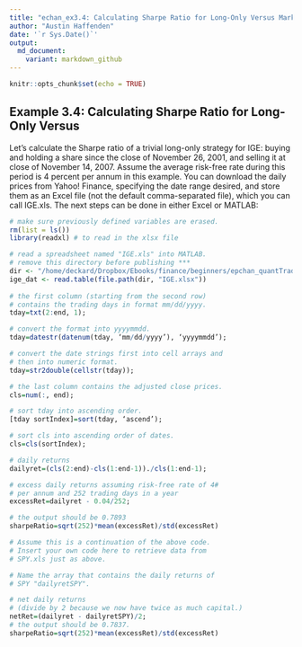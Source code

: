 ```yaml
---
title: "echan_ex3.4: Calculating Sharpe Ratio for Long-Only Versus Market-Neutral Strategies"
author: "Austin Haffenden"
date: '`r Sys.Date()`'
output: 
  md_document:
    variant: markdown_github
---
```


```r
knitr::opts_chunk$set(echo = TRUE)
```

## Example 3.4: Calculating Sharpe Ratio for Long-Only Versus
Let’s calculate the Sharpe ratio of a trivial long-only strategy for IGE: buying and holding a share since the close of November 26, 2001, and selling it at close of November 14, 2007. Assume the average risk-free rate during this period is 4 percent per annum in this example. You can download
the daily prices from Yahoo! Finance, specifying the date range desired,
and store them as an Excel file (not the default comma-separated file),
which you can call IGE.xls. The next steps can be done in either Excel or
MATLAB:


```r
# make sure previously defined variables are erased.
rm(list = ls())
library(readxl) # to read in the xlsx file

# read a spreadsheet named "IGE.xls" into MATLAB.
# remove this directory before publishing ***
dir <- "/home/deckard/Dropbox/Ebooks/finance/beginners/epchan_quantTrading/data"
ige_dat <- read.table(file.path(dir, "IGE.xlsx"))
                      
# the first column (starting from the second row)
# contains the trading days in format mm/dd/yyyy.
tday=txt(2:end, 1);

# convert the format into yyyymmdd.
tday=datestr(datenum(tday, ‘mm/dd/yyyy’), ‘yyyymmdd’);

# convert the date strings first into cell arrays and
# then into numeric format.
tday=str2double(cellstr(tday));

# the last column contains the adjusted close prices.
cls=num(:, end);

# sort tday into ascending order.
[tday sortIndex]=sort(tday, ‘ascend’);

# sort cls into ascending order of dates.
cls=cls(sortIndex);

# daily returns
dailyret=(cls(2:end)-cls(1:end-1))./cls(1:end-1);

# excess daily returns assuming risk-free rate of 4#
# per annum and 252 trading days in a year
excessRet=dailyret - 0.04/252;

# the output should be 0.7893
sharpeRatio=sqrt(252)*mean(excessRet)/std(excessRet)
```
```r
# Assume this is a continuation of the above code.
# Insert your own code here to retrieve data from
# SPY.xls just as above.

# Name the array that contains the daily returns of
# SPY "dailyretSPY".

# net daily returns
# (divide by 2 because we now have twice as much capital.)
netRet=(dailyret - dailyretSPY)/2;
# the output should be 0.7837.
sharpeRatio=sqrt(252)*mean(excessRet)/std(excessRet)
```

